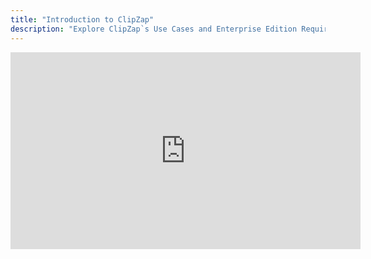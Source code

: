 ```yaml
---
title: "Introduction to ClipZap"
description: "Explore ClipZap`s Use Cases and Enterprise Edition Requirements. Get the most complete picture of what ClipZap can do. "
---
```


<iframe width="560" height="315" src="https://www.youtube-nocookie.com/embed/Omal6fJFzPI?si=8-CbZH2wqN0_mGKT" title="YouTube video player" frameborder="0" allow="accelerometer; autoplay; clipboard-write; encrypted-media; gyroscope; picture-in-picture; web-share" referrerpolicy="strict-origin-when-cross-origin" allowfullscreen />

ClipZap is the World leading AI workflow platform for ANY Content Creation, and AUTO publishes them on all social platforms with one click.

## **Getting Started**

Before creating your first automation content, you need to signup your account, Create the first Workflow project, and connect your social accounts.

![演示图01@3x Pn](/images/演示图01@3x.png)

<CardGroup cols="3">
  <Card title="SiguUp Account" icon="sparkles" href="https://docs.clipzap.ai/Accounts/how-to-create-clipzap-account">
    
  </Card>
  <Card title="Create Workflow" icon="sparkles" href="https://www.clipzap.ai/workbench" cta="Create Now">
    
  </Card>
  <Card title="Connect Social media" icon="sparkles">
    
  </Card>
</CardGroup>

## **Create a Workflow project**

Using ClipZap\`s adwanced AI workflow Editor to Automate your content Creation works. No limits, 24-h working on, and best models for your amazing art work\!

<CardGroup cols="3">
  <Card title="Create Workflow" icon="sparkles">
    
  </Card>
  <Card title="Set Workflow" icon="sparkles">
    
  </Card>
  <Card title="Connect Nodes" icon="sparkles">
    
  </Card>
  <Card title="Set Nodes Detail" icon="sparkles">
    
  </Card>
  <Card title="Manage Generations" icon="sparkles">
    
  </Card>
  <Card title="Automation" icon="sparkles">
    
  </Card>
</CardGroup>

## **Manage Workbench**

Manage your content production process, all of your content material through workbench, and use the massive library of footage and templates provided by ClipZap.

<CardGroup cols="2">
  <Card title="Manage Project" icon="sparkles">
    
  </Card>
  <Card title="Footages" icon="sparkles">
    
  </Card>
</CardGroup>

## **Models and intergrations**

Explore ClipZap\`s Model & Intergration lists, finding out your best suit.

<CardGroup cols="2">
  <Card title="Text Models & Intergrations" icon="sparkles">
    
  </Card>
  <Card title="Image Models & Intergrations" icon="sparkles">
    
  </Card>
  <Card title="Video Models & Intergrations" icon="sparkles">
    
  </Card>
  <Card title="Sound Models & Intergrations" icon="sparkles">
    
  </Card>
  <Card title="Effect Models & Intergrations" icon="sparkles">
    
  </Card>
</CardGroup>

## \*\*Contect \*\*

We welcome user feedback on any issues, not just account issues. Any product experience and usage issues can be fed back to the ClipZap development team through the following channels:

<CardGroup cols="2">
  <Card title="About Experience & BUGs" icon="sparkles" href="mailto: developers@clipzap.ai">
    1. 1. Send Email to: [Developers@ClipZap.ai](mailto:Developers@ClipZap.ai)

    and describe the issue. If you provide **screenshots** or **video recordings**, it will be more helpful for us to quickly locate the problem.

    1. 1. Using AI Copilot to Start a online Chat.
    2. But Please **do not chit-chat**.
  </Card>
  <Card title="About Marketing" icon="sparkles">
    We have a dedicated marketing team to follow up and handle all kinds of cooperation needs.

    If you feel that it is in line with our philosophy, you can also choose to contact us proactively.

    Our marketing department email address is:

    [marketing@clipzap.ai](mailto:marketing@clipzap.ai)
  </Card>
</CardGroup>